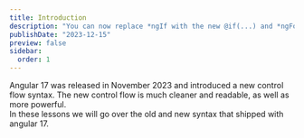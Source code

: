 ```yaml
---
title: Introduction
description: "You can now replace *ngIf with the new @if(...) and *ngFor with the new @for(...) syntax."
publishDate: "2023-12-15"
preview: false
sidebar:
  order: 1
---
```


Angular 17 was released in November 2023 and introduced a new control flow syntax. The new control flow is much cleaner and readable, as well as more powerful.  
In these lessons we will go over the old and new syntax that shipped with angular 17.

